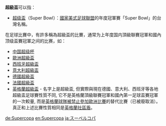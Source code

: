 '''超級盃'''可以指：

* [[超級碗|超级盃]]（Super Bowl）：[[國家美式足球聯盟|國家美式足球聯盟]]的年度冠軍賽「Super Bowl」的台灣名稱。

在足球比賽中，有許多稱為超級盃的比賽，通常为上年度国内頂級聯賽冠軍和國內顶级盃賽冠軍之间的比赛，如：

* [[中国超级杯|中国超级杯]]
* [[歐洲超級盃|歐洲超級盃]]
* [[西班牙超級盃|西班牙超級盃]]
* [[意大利超級盃|意大利超級盃]]
* [[德國超級盃|德國超級盃]]
* [[法國超級盃|法國超級盃]]
* [[英格蘭超級盃|英格蘭超級盃]] - 名字上是超級盃, 但實際與現在德國、意大利、西班牙等各地超級盃足球賽性質不同, 它不是英格蘭頂級聯賽冠軍和國內第一足球盃賽冠軍的一次較量, 而是[[希素球場慘劇#後果|英格蘭球隊被禁止參加歐洲比賽]]的替代比賽（已被廢取消）。真正和上述比賽性質相同是[[英格蘭社區盾|英格蘭社區盾]]。

{{disambig|Cat=組織機構消歧義}}

[[de:Supercopa|de:Supercopa]]
[[en:Supercopa|en:Supercopa]]
[[ja:スーペルコパ|ja:スーペルコパ]]